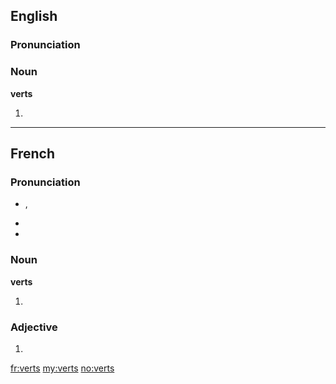 ==English==

===Pronunciation===
{{rfp|lang=en}}
{{rfap|lang=en}}

===Noun===
'''verts'''

# {{plural of|vert}}

----

==French==

===Pronunciation===
* {{IPA|/vɛʀ/|lang=fr}}, {{X-SAMPA|/vE:R/}}
* {{homophones|vair|vaire|ver|verre|verres|vers|vert|lang=fr}}
* {{rhymes|ɛːʀ|lang=fr}}

===Noun===
'''verts''' {{m|p}}

# {{plural of|vert|lang=fr}}

===Adjective===
{{fr-adj-form|m|p}}

# {{form of|Masculine plural form|vert|lang=fr}}

[[fr:verts]]
[[my:verts]]
[[no:verts]]